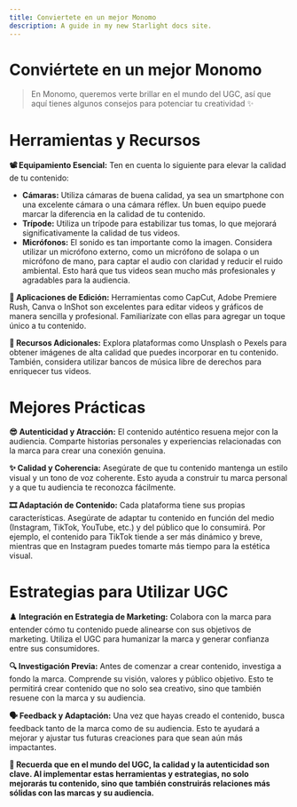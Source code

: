 ```yaml
---
title: Conviertete en un mejor Monomo
description: A guide in my new Starlight docs site.
---
```

# Conviértete en un mejor Monomo

> En Monomo, queremos verte brillar en el mundo del UGC, así que aquí tienes algunos consejos para potenciar tu creatividad ✨

# **Herramientas y Recursos**

**📽 Equipamiento Esencial:** Ten en cuenta lo siguiente para elevar la calidad de tu contenido:

- **Cámaras:** Utiliza cámaras de buena calidad, ya sea un smartphone con una excelente cámara o una cámara réflex. Un buen equipo puede marcar la diferencia en la calidad de tu contenido.
- **Trípode:** Utiliza un trípode para estabilizar tus tomas, lo que mejorará significativamente la calidad de tus videos.
- **Micrófonos:** El sonido es tan importante como la imagen. Considera utilizar un micrófono externo, como un micrófono de solapa o un micrófono de mano, para captar el audio con claridad y reducir el ruido ambiental. Esto hará que tus videos sean mucho más profesionales y agradables para la audiencia.

**📱 Aplicaciones de Edición:** Herramientas como CapCut, Adobe Premiere Rush, Canva o InShot son excelentes para editar videos y gráficos de manera sencilla y profesional. Familiarízate con ellas para agregar un toque único a tu contenido.

**📸 Recursos Adicionales:** Explora plataformas como Unsplash o Pexels para obtener imágenes de alta calidad que puedes incorporar en tu contenido. También, considera utilizar bancos de música libre de derechos para enriquecer tus videos.

# **Mejores Prácticas**

**😎 Autenticidad y Atracción:** El contenido auténtico resuena mejor con la audiencia. Comparte historias personales y experiencias relacionadas con la marca para crear una conexión genuina.

**✨ Calidad y Coherencia:** Asegúrate de que tu contenido mantenga un estilo visual y un tono de voz coherente. Esto ayuda a construir tu marca personal y a que tu audiencia te reconozca fácilmente.

**🎞 Adaptación de Contenido:** Cada plataforma tiene sus propias características. Asegúrate de adaptar tu contenido en función del medio (Instagram, TikTok, YouTube, etc.) y del público que lo consumirá. Por ejemplo, el contenido para TikTok tiende a ser más dinámico y breve, mientras que en Instagram puedes tomarte más tiempo para la estética visual.

# **Estrategias para Utilizar UGC**


**♟️ Integración en Estrategia de Marketing:** Colabora con la marca para entender cómo tu contenido puede alinearse con sus objetivos de marketing. Utiliza el UGC para humanizar la marca y generar confianza entre sus consumidores.

**🔍 Investigación Previa:** Antes de comenzar a crear contenido, investiga a fondo la marca. Comprende su visión, valores y público objetivo. Esto te permitirá crear contenido que no solo sea creativo, sino que también resuene con la marca y su audiencia.

**🗣️ Feedback y Adaptación:** Una vez que hayas creado el contenido, busca feedback tanto de la marca como de su audiencia. Esto te ayudará a mejorar y ajustar tus futuras creaciones para que sean aún más impactantes.


**🚀  Recuerda que en el mundo del UGC, la calidad y la autenticidad son clave. Al implementar estas herramientas y estrategias, no solo mejorarás tu contenido, sino que también construirás relaciones más sólidas con las marcas y su audiencia.**
